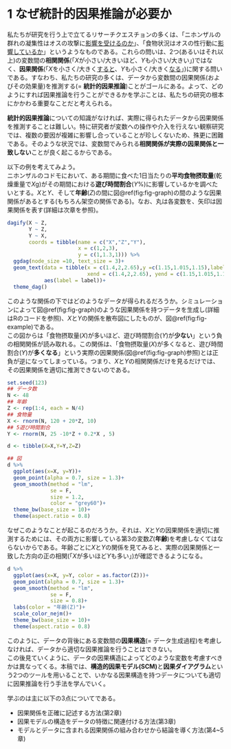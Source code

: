 
# 1 なぜ統計的因果推論が必要か  
私たちが研究を行う上で立てるリサーチクエスチョンの多くは、「ニホンザルの群れの凝集性はオスの攻撃に<u>影響を受けるのか</u>」、「食物状況はオスの性行動に<u>影響しているか</u>」というようなものである。これらの問いは、2つ(あるいはそれ以上)の変数間の**相関関係**(「$X$が小さい/大きいほど、$Y$も小さい/大きい」)ではなく、**因果関係**(「$X$を小さく/大きく<u>すると</u>、$Y$も小さく/大きく<u>なる</u>」)に関する問いである。すなわち、私たちの研究の多くは、データから変数間の因果関係(およびその効果量)を推測する(= **統計的因果推論**)ことがゴールにある。よって、どのようにすれば因果推論を行うことができるかを学ぶことは、私たちの研究の根本にかかわる重要なことだと考えられる。    

**統計的因果推論**についての知識がなければ、実際に得られたデータから因果関係を推測することは難しい。特に研究者が変数への操作や介入を行えない観察研究では、複数の要因が複雑に影響し合っていることが珍しくないため、殊更に困難である。そのような状況では、変数間でみられる**相関関係が実際の因果関係と一致しない**ことが良く起こるからである。  


以下の例を考えてみよう。  
ニホンザルのコドモにおいて、ある期間に食べた1日当たりの**平均食物摂取量**(乾燥重量で$X$g)がその期間における**遊び時間割合**($Y$%)に影響しているかを調べたいとする。$X$と$Y$、そして**年齢**($Z$)の間に図\@ref(fig:fig-graph)の間のような因果関係があるとする(もちろん架空の関係である)。なお、丸は各変数を、矢印は因果関係を表す(詳細は次章を参照)。    

```r
dagify(X ~ Z,
       Y ~ Z,
       Y ~ X,
       coords = tibble(name = c("X","Z","Y"),
                       x = c(1,2,3),
                       y = c(1,1.3,1))) %>% 
  ggdag(node_size =10, text_size = 3)+
  geom_text(data = tibble(x = c(1.4,2,2.65),y =c(1.15,1.015,1.15),label = c("+","+","－"),
                          xend = c(1.4,2,2.65), yend = c(1.15,1.015,1.15), size = 1.5),
            aes(label = label))+
  theme_dag()
```

このような関係の下ではどのようなデータが得られるだろうか。シミュレーションによって図\@ref(fig:fig-graph)のような因果関係を持つデータを生成し(詳細はRのコードを参照)、$X$と$Y$の関係を散布図にしたものが、図\@ref(fig:fig-example)である。  
この図からは「食物摂取量($X$)が多いほど、遊び時間割合($Y$)が**少ない**」という負の相関関係が読み取れる。この関係は、「食物摂取量($X$)が多くなると、遊び時間割合($Y$)が**多くなる**」という実際の因果関係(図\@ref(fig:fig-graph)参照)とは正負が逆になってしまっている。つまり、$X$と$Y$の相関関係だけを見るだけでは、その因果関係を適切に推測できないのである。  

```r
set.seed(123)
## データ数
N <- 48
## 年齢
Z <- rep(1:4, each = N/4) 
## 食物量  
X <- rnorm(N, 120 + 20*Z, 10)
## 5遊び時間割合  
Y <- rnorm(N, 25 -10*Z + 0.2*X , 5)

d <- tibble(X=X,Y=Y,Z=Z)

## 図
d %>% 
  ggplot(aes(x=X, y=Y))+
  geom_point(alpha = 0.7, size = 1.3)+
  geom_smooth(method = "lm",
              se = F,
              size = 1.2,
              color = "grey60")+
  theme_bw(base_size = 10)+
  theme(aspect.ratio = 0.8)
```

なぜこのようなことが起こるのだろうか。それは、$X$と$Y$の因果関係を適切に推測するためには、その両方に影響している第3の変数$Z$(**年齢**)を考慮しなくてはならないからである。年齢ごとに$X$と$Y$の関係を見てみると、実際の因果関係と一致した方向の正の相関(「$X$が多いほど$Y$も多い」)が確認できるようになる。  

```r
d %>% 
  ggplot(aes(x=X, y=Y, color = as.factor(Z)))+
  geom_point(alpha = 0.7, size = 1.3)+
  geom_smooth(method = "lm",
              se = F,
              size = 0.8)+
  labs(color = "年齢(Z)")+
  scale_color_nejm()+
  theme_bw(base_size = 10)+
  theme(aspect.ratio = 0.8)
```

このように、データの背後にある変数間の**因果構造**(= データ生成過程)を考慮しなければ、データから適切な因果推論を行うことはできない。  
この後見ていくように、データの因果構造によってどのような変数を考慮すべきかは異なってくる。本稿では、**構造的因果モデル(SCM)**と**因果ダイアグラム**という2つのツールを用いることで、いかなる因果構造を持つデータについても適切に因果推論を行う手法を学んでいく。  

学ぶのは主に以下の3点についてである。  

- 因果関係を正確に記述する方法(第2章)  
- 因果モデルの構造をデータの特徴に関連付ける方法(第3章)  
- モデルとデータに含まれる因果関係の組み合わせから結論を導く方法(第4~5章)  